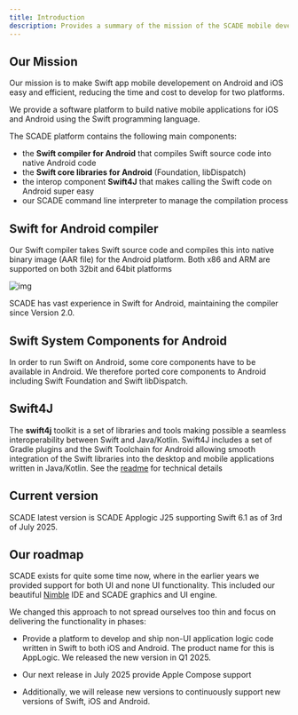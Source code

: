 ```yaml
---
title: Introduction
description: Provides a summary of the mission of the SCADE mobile development platform
---
```



## Our Mission
Our mission is to make Swift app mobile developement on Android and iOS easy and efficient, reducing the time and cost to develop for two platforms. 

We provide a software platform to build native mobile applications for iOS and Android using the Swift programming language.

The SCADE platform contains the following main components:

- the **Swift compiler for Android** that compiles Swift source code into native Android code
- the **Swift core libraries for Android** (Foundation, libDispatch)
- the interop component **Swift4J** that makes calling the Swift code on Android super easy
- our SCADE command line interpreter to manage the compilation process



## Swift for Android compiler

Our Swift compiler takes Swift source code and compiles this into native binary image (AAR file) for the Android platform. Both x86 and ARM are supported on both 32bit and 64bit platforms

![img](./img/448093c-scadecompiler.png)

SCADE has vast experience in Swift for Android, maintaining the compiler since Version 2.0.

## Swift System Components for Android
In order to run Swift on Android, some core components have to be available in Android. We therefore ported core components to Android including Swift Foundation and Swift libDispatch.

## Swift4J

The **swift4j** toolkit is a set of libraries and tools making possible a seamless interoperability between Swift and Java/Kotlin. Swift4J includes a set of Gradle plugins and the Swift Toolchain for Android allowing smooth integration of the Swift libraries into the desktop and mobile applications written in Java/Kotlin.  See the [readme](https://github.com/scade-platform/swift4j/) for technical details

## Current version	
SCADE latest version is SCADE Applogic J25 supporting Swift 6.1 as of 3rd of July 2025.

## Our roadmap

SCADE exists for quite some time now, where in the earlier years we provided support for both UI and none UI functionality. This included our beautiful [Nimble](https://github.com/scade-platform/Nimble) IDE and SCADE graphics and UI engine.

We changed this approach to not spread ourselves too thin and focus on delivering the functionality in phases:

- Provide a platform to develop and ship non-UI application logic code written in Swift to both iOS and Android. The product name for this is AppLogic. We released the new version in Q1 2025. 

- Our next release in July 2025 provide Apple Compose support

- Additionally, we will release new versions to continuously support new versions of Swift, iOS and Android. 

